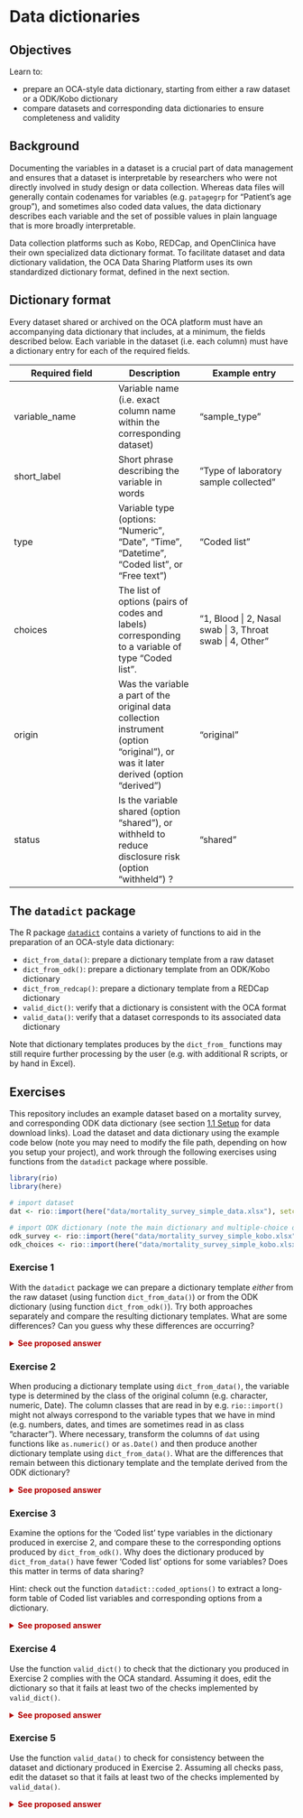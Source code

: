 
# Data dictionaries {#data-dict}

## Objectives

Learn to:

- prepare an OCA-style data dictionary, starting from either a raw dataset or a ODK/Kobo dictionary
- compare datasets and corresponding data dictionaries to ensure completeness and validity

## Background

Documenting the variables in a dataset is a crucial part of data management and
ensures that a dataset is interpretable by researchers who were not directly
involved in study design or data collection. Whereas data files will generally
contain codenames for variables (e.g. `patagegrp` for “Patient’s age group”),
and sometimes also coded data values, the data dictionary describes each
variable and the set of possible values in plain language that is more broadly
interpretable.

Data collection platforms such as Kobo, REDCap, and OpenClinica have their own
specialized data dictionary format. To facilitate dataset and data dictionary
validation, the OCA Data Sharing Platform uses its own standardized dictionary
format, defined in the next section.

## Dictionary format

Every dataset shared or archived on the OCA platform must have an accompanying
data dictionary that includes, at a minimum, the fields described below. Each
variable in the dataset (i.e. each column) must have a dictionary entry for each
of the required fields.

| Required field | Description | Example entry |
| -------------- | ----------- | ------------- |
| variable_name  | Variable name (i.e. exact column name within the corresponding dataset) | "sample_type" |
| short_label    | Short phrase describing the variable in words | "Type of laboratory sample collected" |
| type           | Variable type (options: "Numeric", "Date", "Time", "Datetime", "Coded list", or "Free text") | "Coded list" |
| choices        | The list of options (pairs of codes and labels) corresponding to a variable of type "Coded list". | "1, Blood \| 2, Nasal swab \| 3, Throat swab \| 4, Other" |
| origin         | Was the variable a part of the original data collection instrument (option "original"), or was it later derived (option "derived") | "original" |
| status         | Is the variable shared (option "shared"), or withheld to reduce disclosure risk (option "withheld") ? | "shared" |

## The `datadict` package

The R package [`datadict`](https://github.com/epicentre-msf/datadict) contains a
variety of functions to aid in the preparation of an OCA-style data dictionary:

- `dict_from_data()`: prepare a dictionary template from a raw dataset
- `dict_from_odk()`: prepare a dictionary template from an ODK/Kobo dictionary
- `dict_from_redcap()`: prepare a dictionary template from a REDCap dictionary
- `valid_dict()`: verify that a dictionary is consistent with the OCA format
- `valid_data()`: verify that a dataset corresponds to its associated data dictionary

Note that dictionary templates produces by the `dict_from_` functions may still
require further processing by the user (e.g. with additional R scripts, or by
hand in Excel).

## Exercises

This repository includes an example dataset based on a mortality survey, and
corresponding ODK data dictionary (see section [1.1 Setup](#setup) for data
download links). Load the dataset and data dictionary using the example code
below (note you may need to modify the file path, depending on how you setup
your project), and work through the following exercises using functions from the
`datadict` package where possible.

```r
library(rio)
library(here)

# import dataset
dat <- rio::import(here("data/mortality_survey_simple_data.xlsx"), setclass = "tbl")

# import ODK dictionary (note the main dictionary and multiple-choice options are in separate sheets)
odk_survey <- rio::import(here("data/mortality_survey_simple_kobo.xlsx"), sheet = "survey", setclass = "tbl")
odk_choices <- rio::import(here("data/mortality_survey_simple_kobo.xlsx"), sheet = "choices", setclass = "tbl")
```

### Exercise 1

With the `datadict` package we can prepare a dictionary template *either* from
the raw dataset (using function `dict_from_data()`) or from the ODK dictionary
(using function `dict_from_odk()`). Try both approaches separately and compare
the resulting dictionary templates. What are some differences? Can you guess why
these differences are occurring?

<details style="color:#b30000">
  <summary><b>See proposed answer</b></summary>

```r
dict_dat <- datadict::dict_from_data(dat)
dict_odk <- datadict::dict_from_odk(odk_survey, odk_choices)


if (!dir.exists(here("output"))) dir.create(here("output"))
rio::export(dict_dat, here("output/ex1_dict_dat.xlsx"))
rio::export(dict_odk, here("output/ex1_dict_odk.xlsx"))
```

- Function `dict_from_data()` doesn't populate column `short_label`, whereas
`dict_from_odk()` does
- Variable types in column `type` are different. Function `dict_from_data()`
guesses only 'Free text' and 'Coded list', whereas `dict_from_odk()` also
returns 'Date' and 'Numeric'

</details>

### Exercise 2

When producing a dictionary template using `dict_from_data()`, the variable type
is determined by the class of the original column (e.g. character, numeric,
Date). The column classes that are read in by e.g. `rio::import()` might not
always correspond to the variable types that we have in mind (e.g. numbers,
dates, and times are sometimes read in as class "character"). Where necessary,
transform the columns of `dat` using functions like `as.numeric()` or
`as.Date()` and then produce another dictionary template using
`dict_from_data()`. What are the differences that remain between this dictionary
template and the template derived from the ODK dictionary?

<details style="color:#b30000">
  <summary><b>See proposed answer</b></summary>

```r
vars_date <- c(
  "date",
  "date_arrived",
  "date_departed",
  "date_born",
  "date_died"
)

vars_numeric <- c(
  "cluster",
  "age_months",
  "age_years",
  "muac"
)

for (j in vars_date) {
  dat[[j]] <- as.Date(dat[[j]])
}

for (j in vars_numeric) {
  dat[[j]] <- as.numeric(dat[[j]])
}

dict_dat <- datadict::dict_from_data(dat)
rio::export(dict_dat, here("output/ex2_dict_dat.xlsx"))
```

- Function `dict_from_data()` classifies some variables as "Coded list" that
`dict_from_odk()` classifies as "Free text" (`source_water_other`,
`ilness_other`, `cause_death_other`)
- Various differences in column `choices` (order varies, some entries missing
with `dict_from_data()`, labels same but values differ)
- Function `dict_from_odk()` retains extra columns from ODK data dictionary
(e.g. `constrain`, `relevant`, etc.)

</details>

### Exercise 3

Examine the options for the 'Coded list' type variables in the dictionary
produced in exercise 2, and compare these to the corresponding options produced
by `dict_from_odk()`. Why does the dictionary produced by `dict_from_data()`
have fewer 'Coded list' options for some variables? Does this matter in terms of
data sharing?

Hint: check out the function `datadict::coded_options()` to extract a long-form
table of Coded list variables and corresponding options from a dictionary.

<details style="color:#b30000">
  <summary><b>See proposed answer</b></summary>

```r
opts_dat <- datadict::coded_options(dict_dat)
opts_odk <- datadict::coded_options(dict_odk)

rio::export(opts_dat, here("output/ex3_opts_dat.xlsx"))
rio::export(opts_odk, here("output/ex3_opts_odk.xlsx"))
```

- Function `dict_from_data()` only includes options that appear in the dataset,
whereas `dict_from_odk()` includes all options from original ODK dictionary

</details>

### Exercise 4

Use the function `valid_dict()` to check that the dictionary you produced in
Exercise 2 complies with the OCA standard. Assuming it does, edit the dictionary
so that it fails at least two of the checks implemented by `valid_dict()`.

<details style="color:#b30000">
  <summary><b>See proposed answer</b></summary>
  
```r
datadict::valid_dict(dict_dat)

dict_dat_fail1 <- dict_dat
dict_dat_fail1$variable_name[4] <- NA_character_

datadict::valid_dict(dict_dat_fail1)

dict_dat_fail2 <- dict_dat
dict_dat_fail2$type <- "Number"

datadict::valid_dict(dict_dat_fail2)
```
  
</details>

### Exercise 5

Use the function `valid_data()` to check for consistency between the dataset and
dictionary produced in Exercise 2. Assuming all checks pass, edit the dataset so
that it fails at least two of the checks implemented by `valid_data()`.

<details style="color:#b30000">
  <summary><b>See proposed answer</b></summary>

```r
datadict::valid_data(dat, dict_dat)

# add nonvalid date
dat$date <- as.character(dat$date)
dat$date[4] <- "July ?, 2021"

# remove column present in dictionary
dat$oedema <- NULL

datadict::valid_data(dat, dict_dat)
```


</details>
